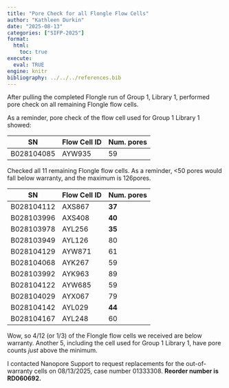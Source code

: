 ```yaml
---
title: "Pore Check for all Flongle Flow Cells"
author: "Kathleen Durkin"
date: "2025-08-13"
categories: ["SIFP-2025"]
format:
  html:
    toc: true
execute: 
  eval: TRUE
engine: knitr
bibliography: ../../../references.bib
---
```


After pulling the completed Flongle run of Group 1, Library 1, performed pore check on all remaining Flongle flow cells.

As a reminder, pore check of the flow cell used for Group 1 Library 1 showed:

| SN         | Flow Cell ID | Num. pores |
|------------|--------------|------------|
| B028104085 | AYW935       | 59         |

Checked all 11 remaining Flongle flow cells. As a reminder, \<50 pores would fall below warranty, and the maximum is 126pores.

| SN         | Flow Cell ID | Num. pores |
|------------|--------------|------------|
| B028104112 | AXS867       | **37**     |
| B028103996 | AXS408       | **40**     |
| B028103978 | AYL256       | **35**     |
| B028103949 | AYL126       | 80         |
| B028104129 | AYW871       | 61         |
| B028104068 | AYK267       | 59         |
| B028103992 | AYK963       | 89         |
| B028104122 | AYW685       | 59         |
| B028104029 | AYX067       | 79         |
| B028104142 | AYL029       | **44**     |
| B028104167 | AYL248       | 60         |

Wow, so 4/12 (or 1/3) of the Flongle flow cells we received are below warranty. Another 5, including the cell used for Group 1 Library 1, have pore counts *just* above the minimum.

I contacted Nanopore Support to request replacements for the out-of-warranty cells on 08/13/2025, case number 01333308. **Reorder number is RD060692.**
